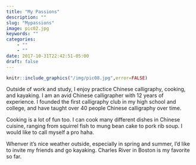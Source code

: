 ```yaml
---
title: "My Passions"
description: ""
slug: "Mypassions"
image: pic02.jpg
keywords: ""
categories: 
    - ""
    - ""
date: 2017-10-31T22:42:51-05:00
draft: false
---
```

```r
knitr::include_graphics("/img/pic08.jpg",error=FALSE)
```

Outside of work and study, I enjoy practice Chinese calligraphy, cooking, and kayaking. I am an avid Chinese calligrapher with 12 years of experience. I founded the first calligraphy club in my high school and college, and have taught over 40 people Chinese calligraphy over time.

Cooking is a lot of fun too. I can cook many different dishes in Chinese cuisine, ranging from squirrel fish to mung bean cake to pork rib soup. I would like to call myself a pro haha.

Whenver it's nice weather outside, especially in spring and summer, I'd like to invite my friends and go kayaking. Charles River in Boston is my favorite so far.
